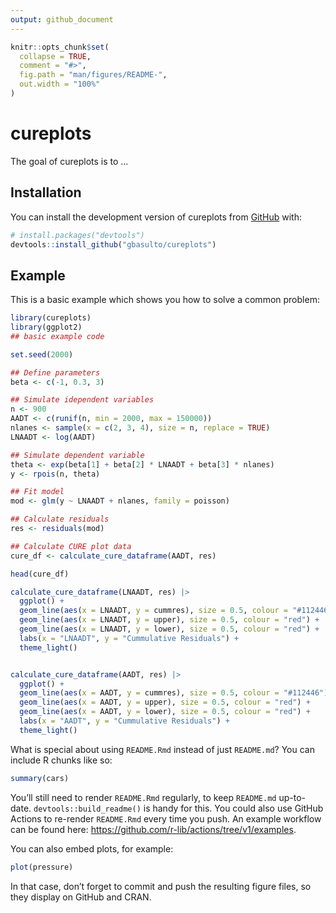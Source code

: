 ```yaml
---
output: github_document
---
```


<!-- README.md is generated from README.Rmd. Please edit that file -->

```r
knitr::opts_chunk$set(
  collapse = TRUE,
  comment = "#>",
  fig.path = "man/figures/README-",
  out.width = "100%"
)
```

# cureplots

<!-- badges: start -->
<!-- badges: end -->

The goal of cureplots is to ...

## Installation

You can install the development version of cureplots from [GitHub](https://github.com/) with:

``` r
# install.packages("devtools")
devtools::install_github("gbasulto/cureplots")
```

## Example

This is a basic example which shows you how to solve a common problem:

```r
library(cureplots)
library(ggplot2)
## basic example code

set.seed(2000)

## Define parameters
beta <- c(-1, 0.3, 3)

## Simulate idependent variables
n <- 900
AADT <- c(runif(n, min = 2000, max = 150000))
nlanes <- sample(x = c(2, 3, 4), size = n, replace = TRUE)
LNAADT <- log(AADT)

## Simulate dependent variable
theta <- exp(beta[1] + beta[2] * LNAADT + beta[3] * nlanes)
y <- rpois(n, theta)

## Fit model
mod <- glm(y ~ LNAADT + nlanes, family = poisson)

## Calculate residuals
res <- residuals(mod)

## Calculate CURE plot data
cure_df <- calculate_cure_dataframe(AADT, res)

head(cure_df)

calculate_cure_dataframe(LNAADT, res) |>
  ggplot() +
  geom_line(aes(x = LNAADT, y = cummres), size = 0.5, colour = "#112446") +
  geom_line(aes(x = LNAADT, y = upper), size = 0.5, colour = "red") +
  geom_line(aes(x = LNAADT, y = lower), size = 0.5, colour = "red") +
  labs(x = "LNAADT", y = "Cummulative Residuals") +
  theme_light()


calculate_cure_dataframe(AADT, res) |>
  ggplot() +
  geom_line(aes(x = AADT, y = cummres), size = 0.5, colour = "#112446") +
  geom_line(aes(x = AADT, y = upper), size = 0.5, colour = "red") +
  geom_line(aes(x = AADT, y = lower), size = 0.5, colour = "red") +
  labs(x = "AADT", y = "Cummulative Residuals") +
  theme_light()
```

What is special about using `README.Rmd` instead of just `README.md`? You can include R chunks like so:

```r
summary(cars)
```

You'll still need to render `README.Rmd` regularly, to keep `README.md` up-to-date. `devtools::build_readme()` is handy for this. You could also use GitHub Actions to re-render `README.Rmd` every time you push. An example workflow can be found here: <https://github.com/r-lib/actions/tree/v1/examples>.

You can also embed plots, for example:

```r
plot(pressure)
```

In that case, don't forget to commit and push the resulting figure files, so they display on GitHub and CRAN.
